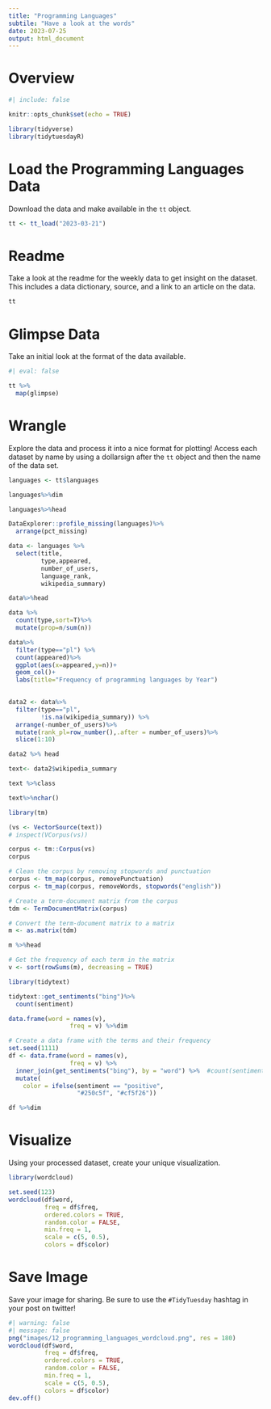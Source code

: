 ```yaml
---
title: "Programming Languages"
subtile: "Have a look at the words"
date: 2023-07-25
output: html_document
---
```


# Overview



```r
#| include: false

knitr::opts_chunk$set(echo = TRUE)

library(tidyverse)
library(tidytuesdayR)

```

# Load the Programming Languages Data

Download the data and make available in the `tt` object.

```r

tt <- tt_load("2023-03-21")

```


# Readme

Take a look at the readme for the weekly data to get insight on the dataset.
This includes a data dictionary, source, and a link to an article on the data.

```r

tt

```


# Glimpse Data

Take an initial look at the format of the data available.

```r
#| eval: false

tt %>% 
  map(glimpse)

```

# Wrangle

Explore the data and process it into a nice format for plotting! Access each dataset by name by using a dollarsign after the `tt` object and then the name of the data set.

```r
languages <- tt$languages

languages%>%dim
```

```r
languages%>%head
```

```r
DataExplorer::profile_missing(languages)%>%
  arrange(pct_missing)
```

```r
data <- languages %>%
  select(title,
         type,appeared, 
         number_of_users,
         language_rank,
         wikipedia_summary) 

data%>%head
```

```r
data %>% 
  count(type,sort=T)%>%
  mutate(prop=n/sum(n))
```
```r
data%>%
  filter(type=="pl") %>%
  count(appeared)%>%
  ggplot(aes(x=appeared,y=n))+
  geom_col()+
  labs(title="Frequency of programming languages by Year")
  
```


```r
data2 <- data%>%
  filter(type=="pl",
         !is.na(wikipedia_summary)) %>%
  arrange(-number_of_users)%>%
  mutate(rank_pl=row_number(),.after = number_of_users)%>%
  slice(1:10)

data2 %>% head
```

```r
text<- data2$wikipedia_summary
```

```r
text %>%class
```

```r
text%>%nchar()
```

```r
library(tm)
```

```r
(vs <- VectorSource(text))
# inspect(VCorpus(vs))
```


```r
corpus <- tm::Corpus(vs)
corpus
```
```r
# Clean the corpus by removing stopwords and punctuation
corpus <- tm_map(corpus, removePunctuation)
corpus <- tm_map(corpus, removeWords, stopwords("english"))

```
```r
# Create a term-document matrix from the corpus
tdm <- TermDocumentMatrix(corpus)
```

```r
# Convert the term-document matrix to a matrix
m <- as.matrix(tdm)

m %>%head
```


```r
# Get the frequency of each term in the matrix
v <- sort(rowSums(m), decreasing = TRUE)
```

```r
library(tidytext)
```


```r
tidytext::get_sentiments("bing")%>%
  count(sentiment)
```
```r
data.frame(word = names(v), 
                 freq = v) %>%dim
```


```r
# Create a data frame with the terms and their frequency
set.seed(1111)
df <- data.frame(word = names(v), 
                 freq = v) %>% 
  inner_join(get_sentiments("bing"), by = "word") %>%  #count(sentiment)
  mutate(
    color = ifelse(sentiment == "positive",
                   "#250c5f", "#cf5f26")) 

df %>%dim
```


# Visualize

Using your processed dataset, create your unique visualization.

```r
library(wordcloud)
```


```r
set.seed(123)
wordcloud(df$word, 
          freq = df$freq, 
          ordered.colors = TRUE,
          random.color = FALSE,
          min.freq = 1,
          scale = c(5, 0.5), 
          colors = df$color)
```

# Save Image

Save your image for sharing. Be sure to use the `#TidyTuesday` hashtag in your post on twitter! 

```r
#| warning: false
#| message: false
png("images/12_programming_languages_wordcloud.png", res = 180)
wordcloud(df$word, 
          freq = df$freq, 
          ordered.colors = TRUE,
          random.color = FALSE,
          min.freq = 1,
          scale = c(5, 0.5), 
          colors = df$color)
dev.off()

```
